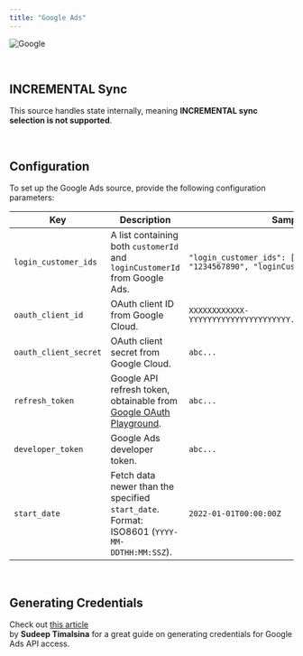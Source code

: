 ```yaml
---
title: "Google Ads"
---
```


![Google](https://hellomidia.com.br/wp-content/uploads/2018/06/google-ads.png)

<br/>

## INCREMENTAL Sync

This source handles state internally, meaning **INCREMENTAL sync selection is not supported**.

<br/>

## Configuration

To set up the Google Ads source, provide the following configuration parameters:

| Key                  | Description                                                                                                  | Sample Value                                                                                   | Required |
| -------------------- | ------------------------------------------------------------------------------------------------------------ | ----------------------------------------------------------------------------------------------- | -------- |
| `login_customer_ids`  | A list containing both `customerId` and `loginCustomerId` from Google Ads.                                   | `"login_customer_ids": [{"customerId": "1234567890", "loginCustomerId": "0987654321"}]`          | ✅        |
| `oauth_client_id`     | OAuth client ID from Google Cloud.                                                                           | `XXXXXXXXXXXX-YYYYYYYYYYYYYYYYYYYYYY.apps.googleusercontent.com`                                | ✅        |
| `oauth_client_secret` | OAuth client secret from Google Cloud.                                                                       | `abc...`                                                                                        | ✅        |
| `refresh_token`       | Google API refresh token, obtainable from [Google OAuth Playground](https://developers.google.com/oauthplayground). | `abc...`                                                                                        | ✅        |
| `developer_token`     | Google Ads developer token.                                                                                  | `abc...`                                                                                        | ✅        |
| `start_date`          | Fetch data newer than the specified `start_date`. Format: ISO8601 (`YYYY-MM-DDTHH:MM:SSZ`).                  | `2022-01-01T00:00:00Z`                                                                          | ✅        |

<br/>

## Generating Credentials

Check out [this article](https://articles.wesionary.team/how-to-implement-google-ads-api-ff69f628d4ac)  
by **Sudeep Timalsina** for a great guide on generating credentials for Google Ads API access.

<br/>
